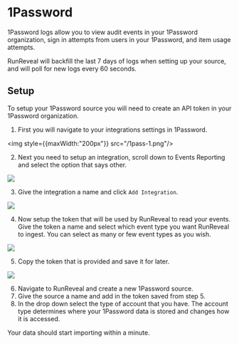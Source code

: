 # 1Password

1Password logs allow you to view audit events in your 1Password organization, sign in attempts from users in your 1Password, and item usage attempts.&#x20;

RunReveal will backfill the last 7 days of logs when setting up your source, and will poll for new logs every 60 seconds.

## Setup

To setup your 1Password source you will need to create an API token in your 1Password organization.

1. First you will navigate to your integrations settings in 1Password.

<img style={{maxWidth:"200px"}} src="/1pass-1.png"/>

2. Next you need to setup an integration, scroll down to Events Reporting and select the option that says other.

<img src="/1pass-2.png"/>

3. Give the integration a name and click `Add Integration`.

<img src="/1pass-3.png"/>

4. Now setup the token that will be used by RunReveal to read your events. Give the token a name and select which event type you want RunReveal to ingest. You can select as many or few event types as you wish.

<img src="/1pass-4.png"/>

5. Copy the token that is provided and save it for later.

<img src="/1pass-5.png"/>

6. Navigate to RunReveal and create a new 1Password source.
7. Give the source a name and add in the token saved from step 5.
8. In the drop down select the type of account that you have. The account type determines where your 1Password data is stored and changes how it is accessed.

Your data should start importing within a minute.